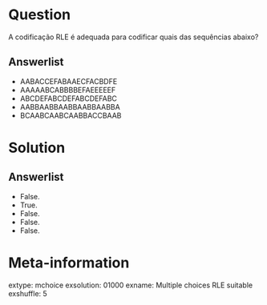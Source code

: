 Question
========

A codificação RLE é adequada para codificar quais das sequências abaixo?

Answerlist
----------
* AABACCEFABAAECFACBDFE
* AAAAABCABBBBEFAEEEEEF
* ABCDEFABCDEFABCDEFABC
* AABBAABBAABBAABBAABBA
* BCAABCAABCAABBACCBAAB

Solution
========


Answerlist
----------
* False.
* True.
* False.
* False.
* False.

Meta-information
================
extype: mchoice
exsolution: 01000
exname: Multiple choices RLE suitable 
exshuffle: 5

